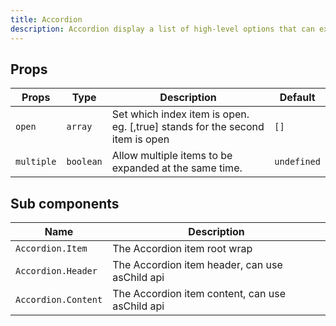 ---
title: Accordion
description: Accordion display a list of high-level options that can expand/collapse to reveal more information.
---


## Props

| Props      | Type      | Description                                                                  | Default     |
| ---------- | --------- | ---------------------------------------------------------------------------- | ----------- |
| `open`     | `array`   | Set which index item is open. eg. [,true] stands for the second item is open | `[]`        |
| `multiple` | `boolean` | Allow multiple items to be expanded at the same time.                        | `undefined` |

## Sub components

| Name                | Description                                     |
| ------------------- | ----------------------------------------------- |
| `Accordion.Item`    | The Accordion item root wrap                    |
| `Accordion.Header`  | The Accordion item header, can use asChild api  |
| `Accordion.Content` | The Accordion item content, can use asChild api |
